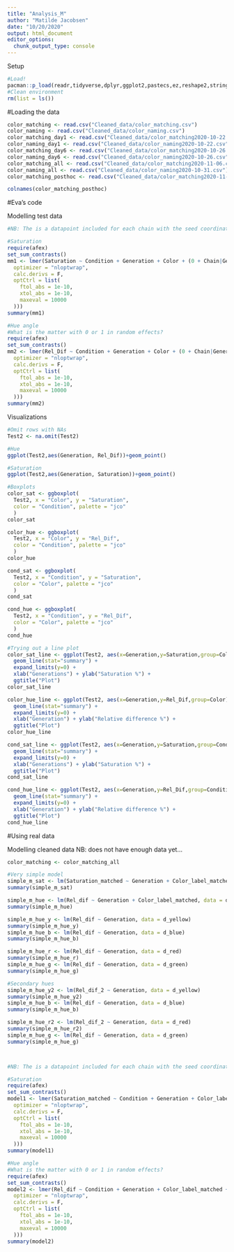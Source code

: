 ```yaml
---
title: "Analysis_M"
author: "Matilde Jacobsen"
date: "10/20/2020"
output: html_document
editor_options: 
  chunk_output_type: console
---
```

Setup
```r
#Load!
pacman::p_load(readr,tidyverse,dplyr,ggplot2,pastecs,ez,reshape2,stringr,lme4,stats,MuMIn,broom,emmeans,afex,lmerTest,scales,rstatix,ggpubr,magrittr,stats)
#Clean environment
rm(list = ls())
```

#Loading the data
```r
color_matching <- read.csv("Cleaned_data/color_matching.csv")
color_naming <- read.csv("Cleaned_data/color_naming.csv")
color_matching_day1 <- read.csv("Cleaned_data/color_matching2020-10-22.csv", sep = ",")
color_naming_day1 <- read.csv("Cleaned_data/color_naming2020-10-22.csv")
color_matching_day6 <- read.csv("Cleaned_data/color_matching2020-10-26.csv")
color_naming_day6 <- read.csv("Cleaned_data/color_naming2020-10-26.csv")
color_matching_all <- read.csv("Cleaned_data/color_matching2020-11-06.csv")
color_naming_all <- read.csv("Cleaned_data/color_naming2020-10-31.csv")
color_matching_posthoc <- read.csv("Cleaned_data/color_matching2020-11-11.csv")

colnames(color_matching_posthoc)
```


#Eva's code


Modelling test data
```r

#NB: The is a datapoint included for each chain with the seed coordinates (not a matching). Should no be included IRL.

#Saturation
require(afex)
set_sum_contrasts()
mm1 <- lmer(Saturation ~ Condition + Generation + Color + (0 + Chain|Generation), data = Test2, REML = F, control = lmerControl(
  optimizer = "nloptwrap",
  calc.derivs = F,
  optCtrl = list(
    ftol_abs = 1e-10,
    xtol_abs = 1e-10,
    maxeval = 10000
  )))
summary(mm1)

#Hue angle
#What is the matter with 0 or 1 in random effects? 
require(afex)
set_sum_contrasts()
mm2 <- lmer(Rel_Dif ~ Condition + Generation + Color + (0 + Chain|Generation), data = Test2, REML = F, control = lmerControl(
  optimizer = "nloptwrap",
  calc.derivs = F,
  optCtrl = list(
    ftol_abs = 1e-10,
    xtol_abs = 1e-10,
    maxeval = 10000
  )))
summary(mm2)

```

Visualizations
```r
#Omit rows with NAs
Test2 <- na.omit(Test2)

#Hue
ggplot(Test2,aes(Generation, Rel_Dif))+geom_point()

#Saturation
ggplot(Test2,aes(Generation, Saturation))+geom_point()

#Boxplots
color_sat <- ggboxplot(
  Test2, x = "Color", y = "Saturation",
  color = "Condition", palette = "jco"
  )
color_sat

color_hue <- ggboxplot(
  Test2, x = "Color", y = "Rel_Dif",
  color = "Condition", palette = "jco"
  )
color_hue

cond_sat <- ggboxplot(
  Test2, x = "Condition", y = "Saturation",
  color = "Color", palette = "jco"
  )
cond_sat

cond_hue <- ggboxplot(
  Test2, x = "Condition", y = "Rel_Dif",
  color = "Color", palette = "jco"
  )
cond_hue

#Trying out a line plot
color_sat_line <- ggplot(Test2, aes(x=Generation,y=Saturation,group=Color))+
  geom_line(stat="summary") +
  expand_limits(y=0) +
  xlab("Generations") + ylab("Saturation %") +
  ggtitle("Plot")
color_sat_line

color_hue_line <- ggplot(Test2, aes(x=Generation,y=Rel_Dif,group=Color))+
  geom_line(stat="summary") +
  expand_limits(y=0) +
  xlab("Generation") + ylab("Relative difference %") +
  ggtitle("Plot")
color_hue_line

cond_sat_line <- ggplot(Test2, aes(x=Generation,y=Saturation,group=Condition))+
  geom_line(stat="summary") +
  expand_limits(y=0) +
  xlab("Generations") + ylab("Saturation %") +
  ggtitle("Plot")
cond_sat_line

cond_hue_line <- ggplot(Test2, aes(x=Generation,y=Rel_Dif,group=Condition))+
  geom_line(stat="summary") +
  expand_limits(y=0) +
  xlab("Generation") + ylab("Relative difference %") +
  ggtitle("Plot")
cond_hue_line


```


#Using real data


Modelling cleaned data
NB: does not have enough data yet...
```r
color_matching <- color_matching_all

#Very simple model
simple_m_sat <- lm(Saturation_matched ~ Generation + Color_label_matched, data = color_matching)
summary(simple_m_sat)

simple_m_hue <- lm(Rel_dif ~ Generation + Color_label_matched, data = danish)
summary(simple_m_hue)

simple_m_hue_y <- lm(Rel_dif ~ Generation, data = d_yellow)
summary(simple_m_hue_y)
simple_m_hue_b <- lm(Rel_dif ~ Generation, data = d_blue)
summary(simple_m_hue_b)

simple_m_hue_r <- lm(Rel_dif ~ Generation, data = d_red)
summary(simple_m_hue_r)
simple_m_hue_g <- lm(Rel_dif ~ Generation, data = d_green)
summary(simple_m_hue_g)

#Secondary hues
simple_m_hue_y2 <- lm(Rel_dif_2 ~ Generation, data = d_yellow)
summary(simple_m_hue_y2)
simple_m_hue_b <- lm(Rel_dif ~ Generation, data = d_blue)
summary(simple_m_hue_b)

simple_m_hue_r2 <- lm(Rel_dif_2 ~ Generation, data = d_red)
summary(simple_m_hue_r2)
simple_m_hue_g <- lm(Rel_dif ~ Generation, data = d_green)
summary(simple_m_hue_g)



#NB: The is a datapoint included for each chain with the seed coordinates (not a matching). Should no be included IRL.

#Saturation
require(afex)
set_sum_contrasts()
model1 <- lmer(Saturation_matched ~ Condition + Generation + Color_label_matched + (0 + Chain|Generation), data = danish, REML = F, control = lmerControl(
  optimizer = "nloptwrap",
  calc.derivs = F,
  optCtrl = list(
    ftol_abs = 1e-10,
    xtol_abs = 1e-10,
    maxeval = 10000
  )))
summary(model1)

#Hue angle
#What is the matter with 0 or 1 in random effects? 
require(afex)
set_sum_contrasts()
model2 <- lmer(Rel_dif ~ Condition + Generation + Color_label_matched + (0 + Chain|Generation), data = danish, REML = F, control = lmerControl(
  optimizer = "nloptwrap",
  calc.derivs = F,
  optCtrl = list(
    ftol_abs = 1e-10,
    xtol_abs = 1e-10,
    maxeval = 10000
  )))
summary(model2)

```

